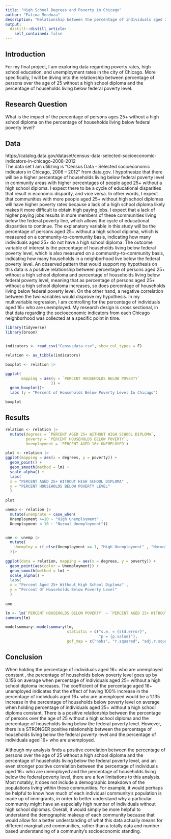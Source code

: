 ```yaml
---
title: "High School Degrees and Poverty in Chicago"
author: "Fatima Mendoza"
description: "Relationship between the percentage of individuals aged 25 and over without a high school diploma and the percentage of households living below the poverty level in Chicago neighborhoods"
output:
  distill::distill_article:
    self_contained: false
---
```




## Introduction

For my final project, I am exploring data regarding poverty rates, high school education, and unemployment rates in the city of Chicago. More specifically, I will be diving into the relationship between percentage of persons over the age of 25 without a high school diploma and the percentage of households living below federal poverty level.

## Research Question 

What is the impact of the percentage of persons ages 25+ without a high school diploma on the percentage of households living below federal poverty level?

## Data

https://catalog.data.gov/dataset/census-data-selected-socioeconomic-indicators-in-chicago-2008-2012  
The data set I am utilizing is "Census Data - Selected socioeconomic indicators in Chicago, 2008 – 2012" from data.gov.
	 I hypothesize that there will be a higher percentage of households living below federal poverty level in community areas with higher percentages of people aged 25+ without a high school diploma. I expect there to be a cycle of educational disparities that result in economic disparity, and vice versa. In other words, I expect that communities with more people aged 25+ without high school diplomas will have higher poverty rates because a lack of a high school diploma likely makes it more difficult to obtain high paying jobs. I expect that a lack of higher paying jobs results in more members of these communities living below the federal poverty line, which allows the cycle of educational disparities to continue. The explanatory variable in this study will be the percentage of persons aged 25+ without a high school diploma, which is measured on a community-to-community basis, indicating how many individuals aged 25+ do not have a high school diploma. The outcome variable of interest is the percentage of households living below federal poverty level, which is also measured on a community-to-community basis, indicating how many households in a neighborhood live below the federal poverty level. An observed pattern that would support my hypothesis on this data is a positive relationship between percentage of persons aged 25+ without a high school diploma and percentage of households living below federal poverty level, meaning that as percentage of persons aged 25+ without a high school diploma increases, so does percentage of households living below federal poverty level. On the other hand, a negative correlation between the two variables would disprove my hypothesis. In my multivariable regression, I am controlling for the percentage of individuals aged 16+ who are unemployed. 
	My research design is cross sectional, in that data regarding the socioeconomic indicators from each Chicago neighborhood was collected at a specific point in time.   

```r
library(tidyverse)
library(broom)


indicators <- read_csv("Censusdata.csv", show_col_types = F)

relation <- as_tibble(indicators) 

boxplot <- relation |>

ggplot(
       mapping = aes(y = `PERCENT HOUSEHOLDS BELOW POVERTY`
                    )) +
  geom_boxplot()+
  labs (y = "Percent of Households Below Poverty Level In Chicago")

boxplot
```

## Results 

```r
relation <- relation |>
  mutate(degrees = `PERCENT AGED 25+ WITHOUT HIGH SCHOOL DIPLOMA`, 
         poverty = `PERCENT HOUSEHOLDS BELOW POVERTY`,
         Unemployment = `PERCENT AGED 16+ UNEMPLOYED`)

plot <- relation |>
ggplot(mapping = aes(x = degrees, y = poverty)) +
  geom_point() +
  geom_smooth(method = lm) +
  scale_alpha() +
  labs(
  x = "PERCENT AGED 25+ WITHOUT HIGH SCHOOL DIPLOMA" ,
  y = "PERCENT HOUSEHOLDS BELOW POVERTY LEVEL"
  ) 
  
plot
```

```r
unemp <- relation |>
  mutate(unemprate = case_when(
  Unemployment >=10 ~ "High Unemployment" ,
  Unemployment < 10 ~ "Normal Unemployment")) 


une <- unemp |>
  mutate(
    Unemploy = if_else(Unemployment == 1, "High Unemployment" , "Normal Unemployment") 
  )|>
  
ggplot(data = relation, mapping = aes(x = degrees, y = poverty)) +
  geom_point(aes(color = Unemployment)) +
  geom_smooth(method = lm) +
  scale_alpha() +
  labs(
  x = "Percent Aged 25+ Without High School Diploma" ,
  y = "Percent Of Households Below Poverty Level"
  ) 
  
une 

```
```r
lm <- lm(`PERCENT HOUSEHOLDS BELOW POVERTY` ~ `PERCENT AGED 25+ WITHOUT HIGH SCHOOL DIPLOMA` + `PERCENT AGED 16+ UNEMPLOYED`, data = indicators)
summary(lm)

modelsummary::modelsummary(lm,
                           statistic = c("s.e. = {std.error}",
                                         "p = {p.value}"),
                           gof_map = c("nobs", "r.squared", "adj.r.squared"))
```

## Conclusion

  When holding the percentage of individuals aged 16+ who are unemployed constant , the percentage of households below poverty level goes up by 0.156 on average when percentage of individuals aged 25+ without a high school diploma increases. 
  The coefficient of the percentage aged 16+ unemployed indicates that the effect of having 100% increase in the percentage of individuals aged 16+ who are unemployed would be a 1.135 increase in the percentage of households below poverty level  on average when holding percentage of individuals aged 25+ without a high school diploma constant. 
  There is a positive relationship between the percentage of persons over the age of 25 without a high school diploma and the percentage of households living below the federal poverty level. However, there is  a STRONGER positive relationship between the percentage of households living below the federal poverty level and the percentage of individuals aged 16+ who are unemployed. 


  Although my analysis finds a positive correlation between the percentage of persons over the age of 25 without a high school diploma and the percentage of households living below the federal poverty level, and an even stronger positive correlation between the percentage of individuals aged 16+ who are unemployed and the percentage of households living below the federal poverty level, there are a few limitations to this analysis. Most notably, it does not include a demographic breakdown of the populations living within these communities. For example, it would perhaps be helpful to know how much of each individual community’s population is made up of immigrants, in order to better understand why a particular community might have an especially high number of individuals without high school diplomas. Overall, it would simply be more helpful to understand the demographic makeup of each community because that would allow for a better understanding of what this data actually means for different marginalized communities, rather than a totally data and number-based understanding of a community's socioeconomic standing. 

